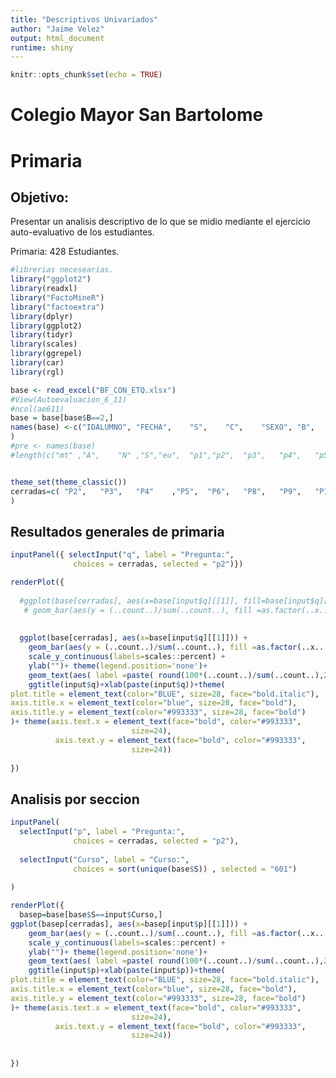 ---
title: "Descriptivos Univariados"
author: "Jaime Velez"
output: html_document
runtime: shiny
---

```{r setup, include=FALSE}
knitr::opts_chunk$set(echo = TRUE)
```

# Colegio Mayor San Bartolome

# Primaria

## Objetivo:
Presentar un analisis descriptivo de lo que se midio mediante el ejercicio auto-evaluativo de los estudiantes.


Primaria: 428 Estudiantes.
 

```{r, echo=FALSE, message=FALSE, warning=FALSE, inculde=FALSE, prompt=FALSE}
#librerias necesearias.
library("ggplot2")
library(readxl)
library("FactoMineR")
library("factoextra")
library(dplyr)
library(ggplot2)
library(tidyr)
library(scales) 
library(ggrepel)
library(car)
library(rgl)

base <- read_excel("BF_CON_ETQ.xlsx")
#View(Autoevaluacion_6_11)
#ncol(ae611)
base = base[base$B==2,]
names(base) <-c("IDALUMNO",	"FECHA",	"S",	"C",	"SEXO",	"B",	"P1_COD1",	"P1_COD2",	"P2",	"P3",	"P4"	,"P5",	"P6","	P7_COD1",	"P7_COD2",	"P7_COD3",	"P8",	"P9",	"P10",	"P11",	"P12",	"P13",	"P14_COD1",	"P14_COD2",	"P14_COD3",	"P15",	"P16",	"P17",	"P18",	"P19",	"P20_COD1",	"P20_COD2",	"P20_COD3",	"P21",	"P22",	"P23",	"P24",	"P25",	"P26_COD1",	"P26_COD2",	"P26_COD3",	"P26_COD4",	"P27",	"P28",	"P29",	"P30",	"P31",	"P32_COD1",	"P32_COD2",	"P32_COD3"
)
#pre <- names(base)
#length(c("mt" ,"A",	"N"	,"S","eu",	"p1","p2",	"p3",	"p4",	"p5",	"p6",	"ap7",	"p8",	"p9", "p10",	"p11",	"p12",	"p13",	"ap14",	"p15",	"p16",	"p17",	"p18",	"p19",	"ap20",	"p21",	"p22",	"p23",	"p24",	"p25"	,"ap26"	,"p27"	,"p28",	"p29"	,"p30"	,"p31"	,"ap32"))


theme_set(theme_classic())
cerradas=c(	"P2",	"P3",	"P4"	,"P5",	"P6",	"P8",	"P9",	"P10",	"P11",	"P12",	"P13",	"P15",	"P16",	"P17",	"P18",	"P19",	"P21",	"P22",	"P23",	"P24",	"P25",	"P27",	"P28",	"P29",	"P30",	"P31"
)

```

## Resultados generales de primaria

```{r, echo=FALSE, message=FALSE}
inputPanel({ selectInput("q", label = "Pregunta:",
              choices = cerradas, selected = "p2")})
```



```{r echo=FALSE, message=FALSE, warning=FALSE, paged.print=FALSE}
renderPlot({
  
  #ggplot(base[cerradas], aes(x=base[input$q][[1]], fill=base[input$q][[1]]))+ 
   # geom_bar(aes(y = (..count..)/sum(..count..), fill =as.factor(..x.. ))) +
  
  
  ggplot(base[cerradas], aes(x=base[input$q][[1]])) + 
    geom_bar(aes(y = (..count..)/sum(..count..), fill =as.factor(..x.. ))) + 
    scale_y_continuous(labels=scales::percent) +
    ylab("")+ theme(legend.position='none')+
    geom_text(aes( label =paste( round(100*(..count..)/sum(..count..),2),"%","\n",..count..),size=10,y= (..count..)/sum(..count..) ), stat= "count", vjust =0.7, size=7)+
    ggtitle(input$q)+xlab(paste(input$q))+theme(
plot.title = element_text(color="BLUE", size=28, face="bold.italic"),
axis.title.x = element_text(color="blue", size=28, face="bold"),
axis.title.y = element_text(color="#993333", size=28, face="bold")
)+ theme(axis.text.x = element_text(face="bold", color="#993333", 
                           size=24),
          axis.text.y = element_text(face="bold", color="#993333", 
                           size=24))
  
})
```



## Analisis por seccion

```{r echo=FALSE, message=FALSE, warning=FALSE, paged.print=FALSE}
inputPanel(
  selectInput("p", label = "Pregunta:",
              choices = cerradas, selected = "p2"),
 
  selectInput("Curso", label = "Curso:",
              choices = sort(unique(base$S)) , selected = "601")
  
)  

```

```{r echo=FALSE, message=FALSE, warning=FALSE, paged.print=FALSE}

renderPlot({
  basep=base[base$S==input$Curso,]
ggplot(basep[cerradas], aes(x=basep[input$p][[1]])) + 
    geom_bar(aes(y = (..count..)/sum(..count..), fill =as.factor(..x.. ))) + 
    scale_y_continuous(labels=scales::percent) +
    ylab("")+ theme(legend.position='none')+
    geom_text(aes( label =paste( round(100*(..count..)/sum(..count..),2),"%","\n",..count..),size=10,y= (..count..)/sum(..count..) ), stat= "count", vjust =0.7, size=7)+
    ggtitle(input$p)+xlab(paste(input$p))+theme(
plot.title = element_text(color="BLUE", size=28, face="bold.italic"),
axis.title.x = element_text(color="blue", size=28, face="bold"),
axis.title.y = element_text(color="#993333", size=28, face="bold")
)+ theme(axis.text.x = element_text(face="bold", color="#993333", 
                           size=24),
          axis.text.y = element_text(face="bold", color="#993333", 
                           size=24))
  
  
})
```


